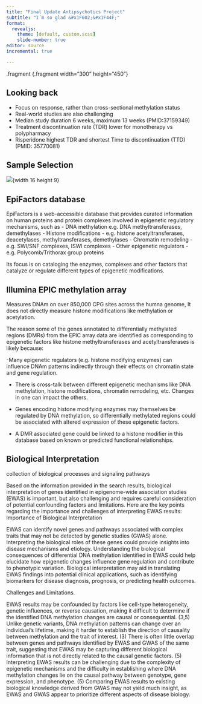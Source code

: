 ```yaml
---
title: "Final Update Antipsychotics Project"
subtitle: "I´m so glad &#x1F602;&#x1F44F;"
format: 
  revealjs:
    theme: [default, custom.scss]
    slide-number: true
editor: source
incremental: true

---
```

{.fragment width="450" height="300"}
{.fragment width="300" height="450"}

## Looking back <br>

-   Focus on response, rather than cross-sectional methylation status
-   Real-world studies are also challenging
-   Median study duration 6 weeks, maximum 13 weeks (PMID:37159349)
-   Treatment discontinuation rate (TDR) lower for monotherapy vs polypharmacy
-   Risperidone highest TDR and shortest Time to discontinuation (TTD) (PMID: 35770081)

## Sample Selection 


![](img/Sample_Selection.500.png){width 16 height 9}


## EpiFactors database

EpiFactors is a web-accessible database that provides curated information on human proteins and protein complexes involved in epigenetic regulatory mechanisms, such as 
- DNA methylation e.g. DNA methyltransferases, demethylases
- Histone modifications - e.g. histone acetyltransferases, deacetylases, methyltransferases, demethylases
- Chromatin remodeling - e.g. SWI/SNF complexes, ISWI complexes
- Other epigenetic regulators - e.g. Polycomb/Trithorax group proteins

Its focus is on cataloging the enzymes, complexes and other factors that catalyze or regulate different types of epigenetic modifications.

## Illumina EPIC methylation array
Measures DNAm on over 850,000 CPG sites across the humna genome,  It does not directly measure histone modifications like methylation or acetylation. 


The reason some of the genes annotated to differentially methylated regions (DMRs) from the EPIC array data are identified as corresponding to epigenetic factors like histone methyltransferases and acetyltransferases is likely because:

-Many epigenetic regulators (e.g. histone modifying enzymes) can influence DNAm patterns indirectly through their effects on chromatin state and gene regulation.

- There is cross-talk between different epigenetic mechanisms like DNA methylation, histone modifications, chromatin remodeling, etc. Changes in one can impact the others.

- Genes encoding histone modifying enzymes may themselves be regulated by DNA methylation, so differentially methylated regions could be associated with altered expression of these epigenetic factors.

- A DMR associated gene could be linked to a histone modifier in this database based on known or predicted functional relationships.

## Biological Interpretation 

collection of biological processes and signaling pathways 


Based on the information provided in the search results, biological interpretation of genes identified in epigenome-wide association studies (EWAS) is important, but also challenging and requires careful consideration of potential confounding factors and limitations. Here are the key points regarding the importance and challenges of interpreting EWAS results:
Importance of Biological Interpretation

EWAS can identify novel genes and pathways associated with complex traits that may not be detected by genetic studies (GWAS) alone. Interpreting the biological roles of these genes could provide insights into disease mechanisms and etiology.
Understanding the biological consequences of differential DNA methylation identified in EWAS could help elucidate how epigenetic changes influence gene regulation and contribute to phenotypic variation.
Biological interpretation may aid in translating EWAS findings into potential clinical applications, such as identifying biomarkers for disease diagnosis, prognosis, or predicting health outcomes.

Challenges and Limitations.

EWAS results may be confounded by factors like cell-type heterogeneity, genetic influences, or reverse causation, making it difficult to determine if the identified DNA methylation changes are causal or consequential. (3,5)
Unlike genetic variants, DNA methylation patterns can change over an individual's lifetime, making it harder to establish the direction of causality between methylation and the trait of interest. (3)
There is often little overlap between genes and pathways identified by EWAS and GWAS of the same trait, suggesting that EWAS may be capturing different biological information that is not directly related to the causal genetic factors. (5)
Interpreting EWAS results can be challenging due to the complexity of epigenetic mechanisms and the difficulty in establishing where DNA methylation changes lie on the causal pathway between genotype, gene expression, and phenotype. (5)
Comparing EWAS results to existing biological knowledge derived from GWAS may not yield much insight, as EWAS and GWAS appear to prioritize different aspects of disease biology.
